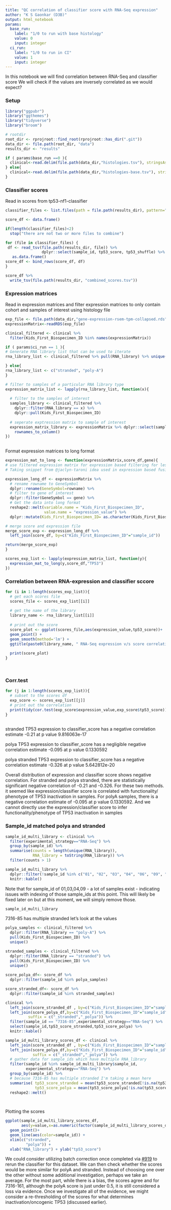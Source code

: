 ```yaml
---
title: "QC correlation of classifier score with RNA-Seq expression"
author: "K S Gaonkar (D3B)"
output: html_notebook
params:
  base_run:
    label: "1/0 to run with base histology"
    value: 0
    input: integer
  ci_run:
    label: "1/0 to run in CI"
    value: 1
    input: integer
---
```

    
In this notebook we will find correlation between RNA-Seq and classifier score
We will check if the values are inversely correlated as we would expect?

### Setup
```r
library("ggpubr")
library("ggthemes")
library("tidyverse")
library("broom")

# rootdir
root_dir <- rprojroot::find_root(rprojroot::has_dir(".git"))
data_dir <- file.path(root_dir, "data")
results_dir <- "results"

if ( params$base_run ==0 ){
  clinical<-read.delim(file.path(data_dir,"histologies.tsv"), stringsAsFactors = FALSE)
} else{
  clinical<-read.delim(file.path(data_dir,"histologies-base.tsv"), stringsAsFactors = FALSE)  
}
```

### Classifier scores

 Read in scores from tp53-nf1-classifier 
```r

classifier_files <- list.files(path = file.path(results_dir), pattern="*classifier_scores.tsv")

score_df <- data.frame()

if(length(classifier_files)<2)
  stop("there are not two or more files to combine")

for (file in classifier_files) {
 df <- read_tsv(file.path(results_dir, file)) %>%
                dplyr::select(sample_id, tp53_score, tp53_shuffle) %>%
   as.data.frame()
score_df <- bind_rows(score_df, df)
} 

score_df %>%
  write_tsv(file.path(results_dir, "combined_scores.tsv"))
```


### Expression matrices

Read in expression matrices and filter expression matrices to only contain cohort and samples of interest using histology file

```r

exp_file <- file.path(data_dir,"gene-expression-rsem-tpm-collapsed.rds")
expressionMatrix<-readRDS(exp_file) 

clinical_filtered <- clinical %>% 
  filter(Kids_First_Biospecimen_ID %in% names(expressionMatrix))

if ( params$ci_run == 1 ){
# Generate RNA library list that can be used to iterate 
rna_library_list <- clinical_filtered %>% pull(RNA_library) %>% unique()

} else{
rna_library_list <- c("stranded", "poly-A")
}

# filter to samples of a particular RNA library type
expression_matrix_list <- lapply(rna_library_list, function(x){
  
  # filter to the samples of interest
  samples_library <- clinical_filtered %>% 
    dplyr::filter(RNA_library == x) %>%
    dplyr::pull(Kids_First_Biospecimen_ID)
  
  # seperate exptression matrix to sample of interest 
  expression_matrix_library <- expressionMatrix %>% dplyr::select(samples_library) %>%
    rownames_to_column()
})
  
```


Format expression matrices to long format

```r

expression_mat_to_long <- function(expressionMatrix,score_df,gene){
# use filtered expression matrix for expression based filtering for less than given threshold
# Taking snippet from @jaclyn-taroni idea used in expression based fusion call filtering

expression_long_df <- expressionMatrix %>%
  # rename rowname to GeneSymbol
  dplyr::rename(GeneSymbol=rowname) %>%
  # filter to gene of interest
  dplyr::filter(GeneSymbol == gene) %>%
  # Get the data into long format
  reshape2::melt(variable.name = "Kids_First_Biospecimen_ID",
                 value.name = "expression_value") %>%
  dplyr::mutate(Kids_First_Biospecimen_ID= as.character(Kids_First_Biospecimen_ID)) 

# merge score and expression file
merge_score_exp <- expression_long_df %>%
  left_join(score_df, by=c("Kids_First_Biospecimen_ID"="sample_id"))

return(merge_score_exp)
}

scores_exp_list <- lapply(expression_matrix_list, function(y){
  expression_mat_to_long(y,score_df,"TP53")
})

```


### Correlation between RNA-expression and classifier sccore

```r

for (i in 1:length(scores_exp_list)){
  # get each scores file
  scores_file <- scores_exp_list[[i]]
  
  # get the name of the library 
  library_name <- rna_library_list[[i]]
  
  # print out the score
  score_plot <- ggplot(scores_file,aes(expression_value,tp53_score))+
  geom_point() +
  geom_smooth(method='lm') +
  ggtitle(paste0(library_name, " RNA-Seq expression v/s score correlation"))
  
  print(score_plot)
}

  
```


### Corr.test 

```r

for (j in 1:length(scores_exp_list)){
  # subset to the scores df
  exp_score <- scores_exp_list[[j]]
  # print out the correlation 
  print(tidy(cor.test(exp_score$expression_value,exp_score$tp53_score))) 
}
  
```


stranded TP53 expression to classifier_score has a 
negative correlation estimate -0.21 at p value 9.816063e-17	

polya TP53 expression to classifier_score has a negligible 
negative correlation estimate -0.095 at p value 0.1330592

polya stranded TP53 expression to classifier_score has a 
negative correlation estimate -0.326 at p value 5.642812e-20	

Overall distribution of expression and classifier score shows 
negative correlation. For stranded and polya stranded, there are statistically
significant negative correlation of -0.21 and -0.326. For these two methods. 
it seemed like expression/classifier score is correlated with functionality/
phenotype of TP53 inactivation in samples. For polyA samples, there is a negative
correlation estimate of -0.095 at p value 0.1330592. And we cannot directly 
use the expression/classifier score to infer functionality/phenotype of TP53 
inactivation in samples

### Sample_id matched polya and stranded

```r

sample_id_multi_library <- clinical %>%
  filter(experimental_strategy=="RNA-Seq") %>%
  group_by(sample_id) %>%
  summarise(counts = length(unique(RNA_library)),
            RNA_library = toString(RNA_library)) %>%
  filter(counts > 1)

sample_id_multi_library %>% 
  dplyr::filter(!sample_id %in% c("01", "02", "03", "04", "06", "09", "11", "40")) %>%
  knitr::kable()

```

Note that for sample_id of 01,03,04,09 - a lot of samples exist - indicating issues with indexing of those sample_ids at this point. 
This will likely be fixed later on but at this moment, we will simply remove those. 
```r
sample_id_multi_library
```

7316-85 has multiple stranded let's look at the values
```r
polya_samples <- clinical_filtered %>%
  dplyr::filter(RNA_library == "poly-A") %>% 
  pull(Kids_First_Biospecimen_ID) %>% 
  unique()

stranded_samples <- clinical_filtered %>%
  dplyr::filter(RNA_library == "stranded") %>% 
  pull(Kids_First_Biospecimen_ID) %>% 
  unique()
  
score_polya_df<- score_df %>% 
  dplyr::filter(sample_id %in% polya_samples)

score_stranded_df<- score_df %>% 
  dplyr::filter(sample_id %in% stranded_samples)

clinical %>%
  left_join(score_stranded_df , by=c("Kids_First_Biospecimen_ID"="sample_id")) %>%
  left_join(score_polya_df,by=c("Kids_First_Biospecimen_ID"="sample_id"),
          suffix = c("_stranded","_polya")) %>%
  filter(sample_id == "7316-85",experimental_strategy=="RNA-Seq") %>%
  select(sample_id,tp53_score_stranded,tp53_score_polya) %>%
  knitr::kable()
```



```r

sample_id_multi_library_scores_df <- clinical %>%
  left_join(score_stranded_df , by=c("Kids_First_Biospecimen_ID"="sample_id")) %>%
  left_join(score_polya_df,by=c("Kids_First_Biospecimen_ID"="sample_id"),
            suffix = c("_stranded","_polya")) %>%
  # gather data for sample_ids which have multiple RNA_library
  filter(sample_id %in% sample_id_multi_library$sample_id,
         experimental_strategy=="RNA-Seq") %>%
  group_by(sample_id) %>%
  # because 7316-85 has multiple stranded I'm taking a mean here 
  summarise( tp53_score_stranded = mean(tp53_score_stranded[!is.na(tp53_score_stranded)]),
             tp53_score_polya = mean(tp53_score_polya[!is.na(tp53_score_polya)])) %>%
  reshape2::melt()

  
```


Plotting the scores
```r

ggplot(sample_id_multi_library_scores_df,
       aes(y=value,x=as.numeric(factor(sample_id_multi_library_scores_df$variable)))) +
  geom_point()+
  geom_line(aes(color=sample_id)) +
  xlim(c("stranded",
         "polya")) + 
  xlab("RNA_library") + ylab("tp53_score")
```

We could consider utilizing batch correction once completed via [#919](https://github.com/AlexsLemonade/OpenPBTA-analysis/issues/919) to rerun the classifier for this dataset. We can then check whether the scores would be more similar for polyA and stranded. Instead of choosing one over the other without some additional investigation, perhaps we take an average. For the most part, while there is a bias, the scores agree and for 7316-161, although the polyA score is just under 0.5, it is still considered a loss via evidence. Once we investigate all of the evidence, we might consider a re-thresholding of the scores for what determines inactivation/oncogenic TP53 (discussed earlier).
